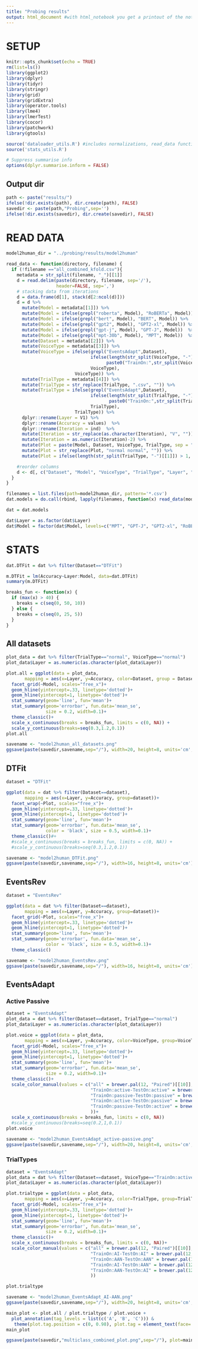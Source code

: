 ```yaml
---
title: "Probing results"
output: html_document #with html_notebook you get a printout of the notebook
---
```


# SETUP

```r
knitr::opts_chunk$set(echo = TRUE)
rm(list=ls()) 
library(ggplot2)
library(dplyr)
library(tidyr)
library(stringr)
library(grid)
library(gridExtra)
library(operator.tools)
library(lme4)
library(lmerTest)
library(cocor)
library(patchwork)
library(gtools)

source('dataloader_utils.R') #includes normalizations, read_data functions
source('stats_utils.R')

# Suppress summarise info
options(dplyr.summarise.inform = FALSE)
```

## Output dir
```r
path <- paste("results/")
ifelse(!dir.exists(path), dir.create(path), FALSE)
savedir <- paste(path,"Probing",sep='')
ifelse(!dir.exists(savedir), dir.create(savedir), FALSE)
```


# READ DATA
```r
model2human_dir = "../probing/results/model2human"

read_data <- function(directory, filename) {
  if (!filename =="all_combined_kfold.csv"){
    metadata = str_split(filename, "_")[[1]]
    d = read.delim(paste(directory, filename, sep='/'), 
                   header=FALSE, sep=',')
    # stacking data from iterations
    d = data.frame(d[1], stack(d[2:ncol(d)]))
    d = d %>%
      mutate(Model = metadata[[1]]) %>%
      mutate(Model = ifelse(grepl("roberta", Model), "RoBERTa", Model)) %>%
      mutate(Model = ifelse(grepl("bert", Model), "BERT", Model)) %>%
      mutate(Model = ifelse(grepl("gpt2", Model), "GPT2-xl", Model)) %>%
      mutate(Model = ifelse(grepl("gpt-j", Model), "GPT-J", Model))  %>%
      mutate(Model = ifelse(grepl("mpt-30b", Model), "MPT", Model))  %>%
      mutate(Dataset = metadata[[2]]) %>%
      mutate(VoiceType = metadata[[3]]) %>%
      mutate(VoiceType = ifelse(grepl("EventsAdapt",Dataset),
                                ifelse(length(str_split(VoiceType, "-")[[1]]) > 1,
                                      paste0("TrainOn:",str_split(VoiceType, "-")[[1]][1],"-TestOn:",str_split(VoiceType, "-")[[1]][2]),
                                VoiceType),
                          VoiceType)) %>%
      mutate(TrialType = metadata[[4]]) %>%
      mutate(TrialType = str_replace(TrialType, ".csv", "")) %>%
      mutate(TrialType = ifelse(grepl("EventsAdapt",Dataset),
                                ifelse(length(str_split(TrialType, "-")[[1]]) > 1,
                                       paste0("TrainOn:",str_split(TrialType, "-")[[1]][1],"-TestOn:",str_split(TrialType, "-")[[1]][2]),
                                TrialType),
                          TrialType)) %>%
      dplyr::rename(Layer = V1) %>%
      dplyr::rename(Accuracy = values)  %>%
      dplyr::rename(Iteration = ind)  %>%
      mutate(Iteration = str_replace(as.character(Iteration), "V", "")) %>%
      mutate(Iteration = as.numeric(Iteration)-2) %>%
      mutate(Plot = paste(Model, Dataset, VoiceType, TrialType, sep = " ")) %>%
      mutate(Plot = str_replace(Plot, "normal normal", "")) %>%
      mutate(Plot = ifelse(length(str_split(TrialType, "-")[[1]]) > 1, str_replace(Plot, "normal", "AI/AAN"), Plot))

    #reorder columns
    d <- d[, c("Dataset", "Model", "VoiceType", "TrialType", "Layer", "Iteration", "Accuracy", "Plot")]
  }
}
```

```r
filenames = list.files(path=model2human_dir, pattern='*.csv')
dat.models = do.call(rbind, lapply(filenames, function(x) read_data(model2human_dir, x)))

dat = dat.models

dat$Layer = as.factor(dat$Layer)
dat$Model = factor(dat$Model, levels=c("MPT", "GPT-J", "GPT2-xl", "RoBERTa","BERT"))
```

# STATS

```r
dat.DTFit = dat %>% filter(Dataset=="DTFit")

m.DTFit = lm(Accuracy~Layer:Model, data=dat.DTFit)
summary(m.DTFit)
```
```r
breaks_fun <- function(x) {
  if (max(x) > 40) {
    breaks = c(seq(0, 50, 10))
  } else {
    breaks = c(seq(0, 25, 5))
  }
}
```

## All datasets
```r
plot_data = dat %>% filter(TrialType=="normal", VoiceType=="normal")
plot_data$Layer = as.numeric(as.character(plot_data$Layer))

plot.all = ggplot(data = plot_data,
       mapping = aes(x=Layer, y=Accuracy, color=Dataset, group = Dataset))+
  facet_grid(~Model, scales="free_x")+
  geom_hline(yintercept=.33, linetype='dotted')+
  geom_hline(yintercept=1, linetype='dotted')+
  stat_summary(geom='line', fun='mean')+
  stat_summary(geom='errorbar', fun.data='mean_se',
               size = 0.2, width=0.1)+
  theme_classic()+
  scale_x_continuous(breaks = breaks_fun, limits = c(0, NA)) + 
  scale_y_continuous(breaks=seq(0.3,1.2,0.1))
plot.all

savename <- "model2human_all_datasets.png"
ggsave(paste(savedir,savename,sep="/"), width=20, height=8, units='cm', device='tiff', dpi=700)
```

## DTFit
```r
dataset = "DTFit"

ggplot(data = dat %>% filter(Dataset==dataset),
       mapping = aes(x=Layer, y=Accuracy, group=dataset))+
  facet_wrap(~Plot, scales="free_x")+
  geom_hline(yintercept=.33, linetype='dotted')+
  geom_hline(yintercept=1, linetype='dotted')+
  stat_summary(geom='line', fun='mean')+
  stat_summary(geom='errorbar', fun.data='mean_se',
               color = 'black', size = 0.5, width=0.1)+
  theme_classic()#+
  #scale_x_continuous(breaks = breaks_fun, limits = c(0, NA)) + 
  #scale_y_continuous(breaks=seq(0.3,1.2,0.1))

savename <- "model2human_DTFit.png"
ggsave(paste(savedir,savename,sep="/"), width=16, height=8, units='cm')
```

## EventsRev
```r
dataset = "EventsRev"

ggplot(data = dat %>% filter(Dataset==dataset),
       mapping = aes(x=Layer, y=Accuracy, group=dataset))+
  facet_grid(~Plot, scales="free_x")+
  geom_hline(yintercept=.33, linetype='dotted')+
  geom_hline(yintercept=1, linetype='dotted')+
  stat_summary(geom='line', fun='mean')+
  stat_summary(geom='errorbar', fun.data='mean_se',
               color = 'black', size = 0.5, width=0.1)+
  theme_classic()

savename <- "model2human_EventsRev.png"
ggsave(paste(savedir,savename,sep="/"), width=16, height=8, units='cm')
```

## EventsAdapt

### Active Passive
```r
dataset = "EventsAdapt"
plot_data = dat %>% filter(Dataset==dataset, TrialType=="normal")
plot_data$Layer = as.numeric(as.character(plot_data$Layer))

plot.voice = ggplot(data = plot_data,
       mapping = aes(x=Layer, y=Accuracy, color=VoiceType, group=VoiceType))+
  facet_grid(~Model, scales="free_x")+
  geom_hline(yintercept=.33, linetype='dotted')+
  geom_hline(yintercept=1, linetype='dotted')+
  stat_summary(geom='line', fun='mean')+
  stat_summary(geom='errorbar', fun.data='mean_se',
               size = 0.2, width=0.1)+
  theme_classic()+
  scale_color_manual(values = c("all" = brewer.pal(12, "Paired")[[10]],
                                "TrainOn:active-TestOn:active" = brewer.pal(12, "Paired")[[8]],
                                "TrainOn:passive-TestOn:passive" = brewer.pal(12, "Paired")[[7]],
                                "TrainOn:active-TestOn:passive" = brewer.pal(12, "Paired")[[6]],
                                "TrainOn:passive-TestOn:active" = brewer.pal(12, "Paired")[[5]]
                                ))+
  scale_x_continuous(breaks = breaks_fun, limits = c(0, NA)) 
  #scale_y_continuous(breaks=seq(0.2,1,0.1))
plot.voice

savename <- "model2human_EventsAdapt_active-passive.png"
ggsave(paste(savedir,savename,sep="/"), width=20, height=8, units='cm', device='tiff', dpi=700)
```

### TrialTypes
```r
dataset = "EventsAdapt"
plot_data = dat %>% filter(Dataset==dataset, VoiceType=="TrainOn:active-TestOn:active", !grepl('AAR', TrialType))
plot_data$Layer = as.numeric(as.character(plot_data$Layer))

plot.trialtype = ggplot(data = plot_data,
       mapping = aes(x=Layer, y=Accuracy, color=TrialType, group=TrialType))+
  facet_grid(~Model, scales="free_x")+
  geom_hline(yintercept=.33, linetype='dotted')+
  geom_hline(yintercept=1, linetype='dotted')+
  stat_summary(geom='line', fun='mean')+
  stat_summary(geom='errorbar', fun.data='mean_se',
               size = 0.2, width=0.1)+
  theme_classic()+
  scale_x_continuous(breaks = breaks_fun, limits = c(0, NA))+
  scale_color_manual(values = c("all" = brewer.pal(12, "Paired")[[10]],
                                "TrainOn:AI-TestOn:AI" = brewer.pal(12, "Paired")[[2]],
                                "TrainOn:AAN-TestOn:AAN" = brewer.pal(12, "Paired")[[1]],
                                "TrainOn:AI-TestOn:AAN" = brewer.pal(12, "Paired")[[4]],
                                "TrainOn:AAN-TestOn:AI" = brewer.pal(12, "Paired")[[3]]
                                ))   

plot.trialtype

savename <- "model2human_EventsAdapt_AI-AAN.png"
ggsave(paste(savedir,savename,sep="/"), width=20, height=8, units='cm', device='tiff', dpi=700)
```

```r
main_plot <- plot.all / plot.trialtype / plot.voice +
  plot_annotation(tag_levels = list(c('A', 'B', 'C'))) & 
   theme(plot.tag.position = c(0, 0.98), plot.tag = element_text(face='bold', size=18))
main_plot

ggsave(paste(savedir,"multiclass_combined_plot.png",sep="/"), plot=main_plot, height=30, width=30, units='cm')
```